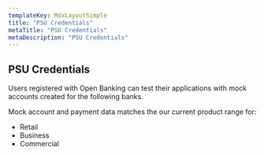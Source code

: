 ```yaml
---
templateKey: MdxLayoutSimple
title: "PSU Credentials"
metaTitle: "PSU Credentials"
metaDescription: "PSU Credentials"
---
```



## PSU Credentials

Users registered with Open Banking can test their applications with mock accounts created for the following banks.

Mock account and payment data matches the our current product range for:

*   Retail
*   Business
*   Commercial

<InvestecTestDataTable />
